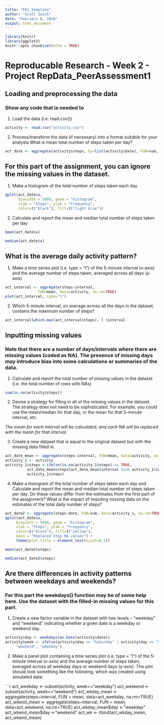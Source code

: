 ```yaml
---
title: "PA1_template"
author: "Scott Zwick"
date: "February 8, 2018"
output: html_document
---
```


```r
library(knitr)
library(ggplot2)
knitr::opts_chunk$set(echo = TRUE)
```

# Reproducable Research - Week 2 - Project RepData_PeerAssessment1

## Loading and preprocessing the data
### Show any code that is needed to
1.	Load the data (i.e. read.csv())

```r
activity <- read.csv("activity.csv")
```

2.	Process/transform the data (if necessary) into a format suitable for your analysis
What is mean total number of steps taken per day?

```r
act_date <- aggregate(activity$steps, by=list(activity$date), FUN=sum, na.rm=TRUE)
```

## For this part of the assignment, you can ignore the missing values in the dataset.
1.	Make a histogram of the total number of steps taken each day

```r
qplot(act_date$x, 
      binwidth = 5000, geom = "histogram",
      xlab = "Steps", ylab = "Frequency",
      color=I("black"), fill=I("light blue"))
```

2.	Calculate and report the mean and median total number of steps taken per day
```r
mean(act_date$x)
```

```r
median(act_date$x)
```

## What is the average daily activity pattern?
1.	Make a time series plot (i.e. type = "l") of the 5-minute interval (x-axis) and the average number of steps taken, averaged across all days (y-axis)

```r
act_interval <- aggregate(steps~interval, 
               FUN=mean, data=activity, na.rm=TRUE)
plot(act_interval, type="l")
```

2.	Which 5-minute interval, on average across all the days in the dataset, contains the maximum number of steps?

```r
act_interval[which.max(act_interval$steps), ] $interval
```

## Inputting missing values
### Note that there are a number of days/intervals where there are missing values (coded as NA). The presence of missing days may introduce bias into some calculations or summaries of the data.
1.	Calculate and report the total number of missing values in the dataset (i.e. the total number of rows with NAs)

```r
sum(is.na(activity$steps))
```

2.	Devise a strategy for filling in all of the missing values in the dataset. The strategy does not need to be sophisticated. For example, you could use the mean/median for that day, or the mean for that 5-minute interval, etc.

*The mean for each interval will be calculated, and each NA will be replaced with the mean 
for that interval.*

3.	Create a new dataset that is equal to the original dataset but with the missing data filled in.

```r
act_date_mean <- aggregate(steps~interval, FUN=mean, data=activity, na.rm=TRUE)
activity_1 <- activity
activity_1$steps <-ifelse(is.na(activity_1$steps) == TRUE,
          act_date_mean$steps[act_date_mean$interval %in% activity_1$interval],
          activity_1$steps)
```
4.	Make a histogram of the total number of steps taken each day and Calculate and report the mean and median total number of steps taken per day. Do these values differ from the estimates from the first part of the assignment? What is the impact of imputing missing data on the estimates of the total daily number of steps?

```r
act_date2 <- aggregate(steps~date, FUN=sum, data=activity_1, na.rm=TRUE)
qplot(act_date$x, 
     binwidth = 5000, geom = "histogram",
     xlab = "Steps", ylab = "Frequency",
     color=I("black"), fill=I("yellow"),
     main = "Replaced Step NA values") + 
     theme(plot.title = element_text(hjust=0.5))
```

```r
mean(act_date2$steps)
```

```r
median(act_date2$steps)
```

## Are there differences in activity patterns between weekdays and weekends?
### For this part the weekdays() function may be of some help here. Use the dataset with the filled-in missing values for this part.
1.	Create a new factor variable in the dataset with two levels -- "weekday" and "weekend" indicating whether a given date is a weekday or weekend day.

```r
activity$day <- weekdays(as.Date(activity$date))
activity$week <- ifelse(activity$day == "Saturday" | activity$day == "Sunday",
     "weekend", "weekday")
```

2.	Make a panel plot containing a time series plot (i.e. type = "l") of the 5-minute interval (x-axis) and the average number of steps taken, averaged across all weekday days or weekend days (y-axis). The plot should look something like the following, which was created using simulated data:

```r
act_weekday <- subset(activity, week=="weekday")
act_weekend <- subset(activity, week=="weekend")
act_wkday_mean <- aggregate(steps~interval, FUN = mean, data=act_weekday, na.rm=TRUE)
act_wkend_mean <- aggregate(steps~interval, FUN = mean, data=act_weekend, na.rm=TRUE)
act_wkday_mean$day <-"weekday"
act_wkend_mean$day <-"weekend"
act_wk <- rbind(act_wkday_mean, act_wkend_mean)
